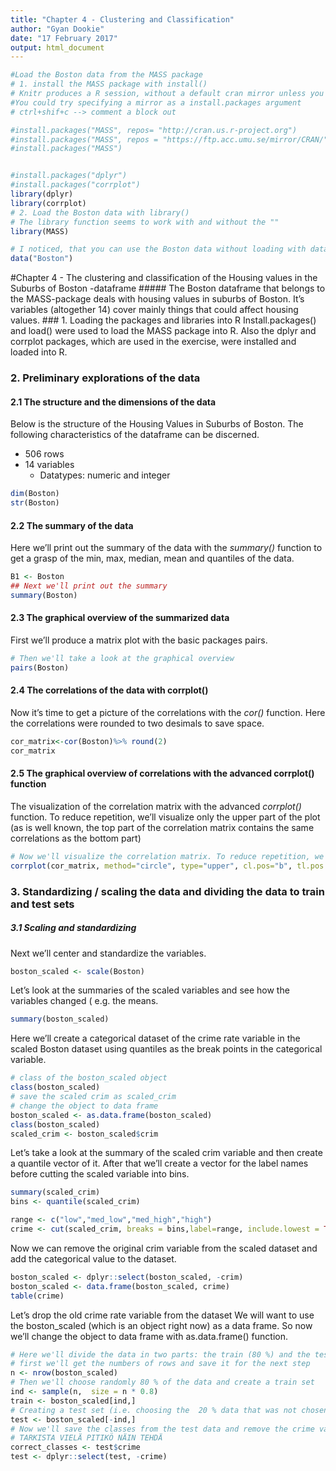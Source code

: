 ```yaml
---
title: "Chapter 4 - Clustering and Classification"
author: "Gyan Dookie"
date: "17 February 2017"
output: html_document
---
```

```r
#Load the Boston data from the MASS package
# 1. install the MASS package with install()
# Knitr produces a R session, without a default cran mirror unless you specifically asked for one. We tend to forget we need to set up CRAN for every R session when we use Rstudio because it takes care of it, but only for interactive use, not for knitr.
#You could try specifying a mirror as a install.packages argument
# ctrl+shif+c --> comment a block out

#install.packages("MASS", repos= "http://cran.us.r-project.org")
#install.packages("MASS", repos = "https://ftp.acc.umu.se/mirror/CRAN/")
#install.packages("MASS")


#install.packages("dplyr")
#install.packages("corrplot")
library(dplyr)
library(corrplot)
# 2. Load the Boston data with library()
# The library function seems to work with and without the ""
library(MASS)

# I noticed, that you can use the Boston data without loading with data (if you loaded MASS with the library() function. Nevertheless, let's anyway use data as in the Datacamp exercise)
data("Boston")

```

#Chapter 4 - The clustering and classification of the Housing values in the Suburbs of Boston -dataframe
##### The Boston dataframe that belongs to the MASS-package deals with housing values in suburbs of Boston. It's variables (altogether 14) cover mainly things that could affect housing values.
### 1. Loading the packages and libraries into R
Install.packages() and load() were used to load the MASS package into R. Also the dplyr and corrplot packages, which are used in the exercise, were installed and loaded into R.

### 2. Preliminary explorations of the data
#### 2.1 The structure and the dimensions of the data
Below is the structure of the Housing Values in Suburbs of Boston. The following characteristics of the dataframe can be discerned.

* 506 rows
* 14 variables
    * Datatypes: numeric and integer




```r

dim(Boston)
str(Boston)

```
<!--Show a graphical overview of the data (GD:how many variables / plot?) and show summaries of the variables in the data (GD: kertaa summary()-funktion toimita). Describe and interpret the outputs, commenting on the distributions of the variables and the relationships between them.-->

#### 2.2 The summary of the data
Here we'll print out the summary of the data with the *summary()* function to get a grasp of the min, max, median, mean and quantiles of the data.

```r
B1 <- Boston
## Next we'll print out the summary
summary(Boston)


```

#### 2.3 The graphical overview of the summarized data
First we'll produce a matrix plot with the basic packages pairs.

```r
# Then we'll take a look at the graphical overview
pairs(Boston)


```

#### 2.4 The correlations of the data with corrplot()

Now it's time to get a picture of the correlations with the  *cor()* function. Here the correlations were rounded to two desimals to save space.

```r

cor_matrix<-cor(Boston)%>% round(2)
cor_matrix


```

#### 2.5 The graphical overview of correlations with the advanced corrplot() function

The visualization of the correlation matrix with the advanced *corrplot()* function. To reduce repetition, we'll visualize only the upper part of the plot (as is well known, the top part of the correlation matrix contains the same correlations as the bottom part)

```r
# Now we'll visualize the correlation matrix. To reduce repetition, we'll visualize only the upper part of the plot (as is well known, the top part of the correlation matrix contains the same correlations as the bottom part)
corrplot(cor_matrix, method="circle", type="upper", cl.pos="b", tl.pos = "d", tl.cex=0.6)


```
<!-- Standardize the dataset and print out summaries of the scaled data. How did the variables change? Create a categorical variable of the crime rate in the Boston dataset (from the scaled crime rate). Use the quantiles as the break points in the categorical variable. Drop the old crime rate variable from the dataset. Divide the dataset to train and test sets, so that 80% of the data belongs to the train set. (2 points) -->

### 3. Standardizing / scaling the data and dividing the data to train and test sets

##### 3.1 Scaling and standardizing
Next we'll center and standardize the variables.

```r

boston_scaled <- scale(Boston)

```

Let's look at the summaries of the scaled variables and see how the variables changed ( e.g. the means.

```r
summary(boston_scaled)
```

Here we'll create a categorical dataset of the crime rate variable in the scaled Boston dataset using quantiles as the break points in the categorical variable.

```r
# class of the boston_scaled object
class(boston_scaled)
# save the scaled crim as scaled_crim
# change the object to data frame
boston_scaled <- as.data.frame(boston_scaled)
class(boston_scaled)
scaled_crim <- boston_scaled$crim
```

Let's take a look at the summary of the scaled crim variable and then create a quantile vector of it. After that we'll create a vector for the label names before cutting the scaled variable into bins.

```r

summary(scaled_crim)
bins <- quantile(scaled_crim)

range <- c("low","med_low","med_high","high")
crime <- cut(scaled_crim, breaks = bins,label=range, include.lowest = TRUE)
```

Now we can remove the original crim variable from the scaled dataset and add the categorical value to the dataset.

```r

boston_scaled <- dplyr::select(boston_scaled, -crim)
boston_scaled <- data.frame(boston_scaled, crime)
table(crime)
```

Let's drop the old crime rate variable from the dataset
We will want to use the boston_scaled (which is an object right now) as a data frame. So now we'll change the object to data frame with as.data.frame() function.

```r

# Here we'll divide the data in two parts: the train (80 %) and the test (20 %) sets
# first we'll get the numbers of rows and save it for the next step
n <- nrow(boston_scaled)
# Then we'll choose randomly 80 % of the data and create a train set
ind <- sample(n,  size = n * 0.8)
train <- boston_scaled[ind,]
# Creating a test set (i.e. choosing the  20 % data that was not chosen by the sample() function) is based on what we did before
test <- boston_scaled[-ind,]
# Now we'll save the classes from the test data and remove the crime variable from the test data
# TARKISTA VIELÄ PITIKÖ NÄIN TEHDÄ
correct_classes <- test$crime
test <- dplyr::select(test, -crime)
```
<!-- Fit the linear discriminant analysis on the train set. Use the categorical crime rate as the target variable and all the other variables in the dataset as predictor variables. Draw the LDA (bi)plot. (3 points) -->

```r

```
<!-- Reload the Boston dataset and standardize the dataset (we did not do this in the Datacamp exercises, but you should scale the variables to get comparable distances). Calculate the distances between the observations. Run k-means algorithm on the dataset. Investigate what is the optimal number of clusters and run the algorithm again. Visualize the clusters (for example with the pairs() or ggpairs() functions, where the clusters are separated with colors) and interpret the results. (4 points) -->

```r
```
<!-- 
Save the crime categories from the test set and then remove the categorical crime variable from the test dataset (GD: mutate()?). Then predict the classes with the LDA model on the test data. Cross tabulate the results with the crime categories from the test set. Comment on the results. (3 points)
-->

